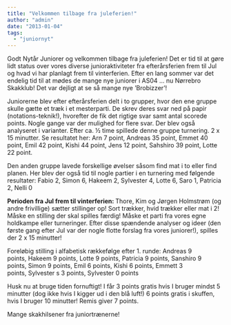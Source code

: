```yaml
---
title: "Velkommen tilbage fra juleferien!"
author: "admin"
date: "2013-01-04"
tags: 
  - "juniornyt"
---
```


Godt Nytår Juniorer og velkommen tilbage fra juleferien! Det er tid til at gøre lidt status over vores diverse junioraktiviteter fra efterårsferien frem til Jul og hvad vi har planlagt frem til vinterferien. Efter en lang sommer var det endelig tid til at mødes de mange nye juniorer i AS04 … nu Nørrebro Skakklub! Det var dejligt at se så mange nye ’Brobizzer’!

Juniorerne blev efter efterårsferien delt i to grupper, hvor den ene gruppe skulle gætte et træk i et mesterparti. De skrev deres svar ned på papir (notations-teknik!), hvorefter de fik det rigtige svar samt antal scorede points. Nogle gange var der mulighed for flere svar. Der blev også analyseret i varianter. Efter ca. ½ time spillede denne gruppe turnering. 2 x 15 minutter. Se resultatet her: Arn 7 point, Andreas 35 point, Emmet 40 point, Emil 42 point, Kishi 44 point, Jens 12 point, Sahshiro 39 point, Lotte 22 point.

Den anden gruppe lavede forskellige øvelser såsom find mat i to eller find planen. Her blev der også tid til nogle partier i en turnering med følgende resultater: Fabio 2, Simon 6, Hakeem 2, Sylvester 4, Lotte 6, Saro 1, Patricia 2, Nelli 0

<strong>Perioden fra Jul frem til vinterferien: </strong>Thore, Kim og Jørgen Holmstrøm (og andre frivillige) sætter stillinger op! Sort trækker, hvid trækker eller mat i 2! Måske en stilling der skal spilles færdig! Måske et parti fra vores egne holdkampe eller turneringer. Efter disse spændende analyser og ideer (den første gang efter Jul var der nogle flotte forslag fra vores juniorer!), spilles der 2 x 15 minutter!

Foreløbig stilling i alfabetisk rækkefølge efter 1. runde: Andreas 9 points, Hakeem 9 points, Lotte 9 points, Patricia 9 points, Sanshiro 9 points, Simon 9 points, Emil 6 points, Kishi 6 points, Emmett 3 points, Sylvester s 3 points, Sylvester 0 points

Husk nu at bruge tiden fornuftigt! I får 3 points gratis hvis I bruger mindst 5 minutter (dog ikke hvis I kigger ud i den blå luft!) 6 points gratis i skuffen, hvis I bruger 10 minutter! Remis giver 7 points.

Mange skakhilsener fra juniortrænerne!
